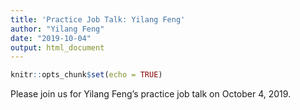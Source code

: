 ```yaml
---
title: 'Practice Job Talk: Yilang Feng'
author: "Yilang Feng"
date: "2019-10-04"
output: html_document
---
```


```r
knitr::opts_chunk$set(echo = TRUE)
```

Please join us for Yilang Feng's practice job talk on October 4, 2019.

